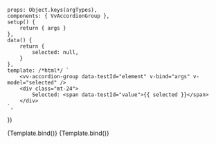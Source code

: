 
<Meta
	title="Components/AccordionGroup"
	component={VvAccordionGroup}
	args={defaultArgs}
	argTypes={argTypes}
/>

	props: Object.keys(argTypes),
	components: { VvAccordionGroup },
	setup() {
		return { args }
	},
	data() {
		return {
			selected: null,
		}
	},
	template: /*html*/ `
		<vv-accordion-group data-testId="element" v-bind="args" v-model="selected" />
		<div class="mt-24">
			Selected: <span data-testId="value">{{ selected }}</span>
		</div>
	`,
})

<Canvas>
	<Story name="Default" play={defaultTest}>
		{Template.bind()}
	</Story>
</Canvas>

<Canvas>
	<Story name="Collapse" play={defaultTest} args={{ collapse: true }}>
		{Template.bind()}
	</Story>
</Canvas>
